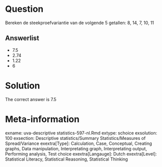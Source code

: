 Question
========

Bereken de steekproefvariantie van de volgende 5 getallen: 8, 14, 7, 10, 11 

Answerlist
----------
* 7.5
* 2.74
* 1.22
* 6

Solution
========

The correct answer is  7.5 

Meta-information
================
exname: uva-descriptive statistics-597-nl.Rmd 
extype: schoice 
exsolution: 100 
exsection: Descriptive statistics/Summary Statistics/Measures of Spread/Variance
exextra[Type]: Calculation, Case, Conceptual, Creating graphs, Data manipulation, Interpretating graph, Interpretating output, Performing analysis, Test choice 
exextra[Langauge]: Dutch 
exextra[Level]: Statistical Literacy, Statistical Reasoning, Statistical Thinking 
